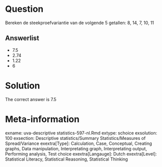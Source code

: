 Question
========

Bereken de steekproefvariantie van de volgende 5 getallen: 8, 14, 7, 10, 11 

Answerlist
----------
* 7.5
* 2.74
* 1.22
* 6

Solution
========

The correct answer is  7.5 

Meta-information
================
exname: uva-descriptive statistics-597-nl.Rmd 
extype: schoice 
exsolution: 100 
exsection: Descriptive statistics/Summary Statistics/Measures of Spread/Variance
exextra[Type]: Calculation, Case, Conceptual, Creating graphs, Data manipulation, Interpretating graph, Interpretating output, Performing analysis, Test choice 
exextra[Langauge]: Dutch 
exextra[Level]: Statistical Literacy, Statistical Reasoning, Statistical Thinking 
